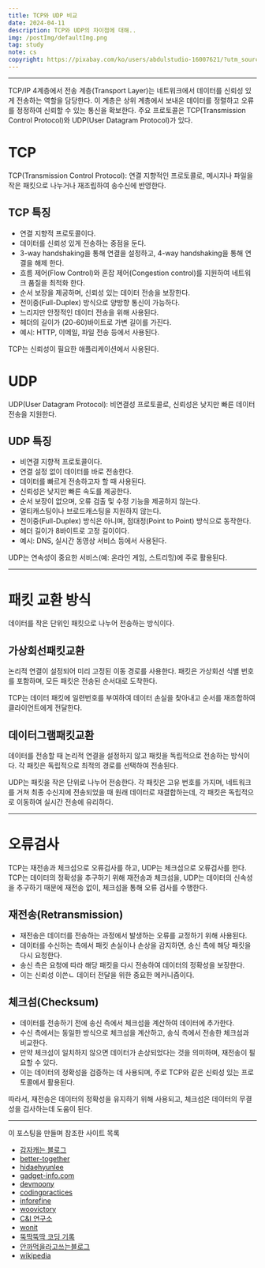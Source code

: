 ```yaml
---
title: TCP와 UDP 비교
date: 2024-04-11
description: TCP와 UDP의 차이점에 대해..
img: /postImg/defaultImg.png
tag: study
note: cs
copyright: https://pixabay.com/ko/users/abdulstudio-16007621/?utm_source=link-attribution&utm_medium=referral&utm_campaign=image&utm_content=5048215
---
```


---

TCP/IP 4계층에서 전송 계층(Transport Layer)는 네트워크에서 데이터를 신뢰성 있게 전송하는 역할을 담당한다.
이 계층은 상위 계층에서 보내온 데이터를 정렬하고 오류를 정정하여 신뢰할 수 있는 통신을 확보한다.
주요 프로토콜은 TCP(Transmission Control Protocol)와 UDP(User Datagram Protocol)가 있다.

# TCP

TCP(Transmission Control Protocol): 연결 지향적인 프로토콜로, 메시지나 파일을 작은 패킷으로 나누거나 재조립하여 송수신에 반영한다.

## TCP 특징

- 연결 지향적 프로토콜이다.
- 데이터를 신뢰성 있게 전송하는 중점을 둔다.
- 3-way handshaking을 통해 연결을 설정하고, 4-way handshaking을 통해 연결을 해제 한다.
- 흐름 제어(Flow Control)와 혼잡 제어(Congestion control)를 지원하여 네트워크 품질을 최적화 한다.
- 순서 보장을 제공하며, 신뢰성 있는 데이터 전송을 보장한다.
- 전이중(Full-Duplex) 방식으로 양방향 통신이 가능하다. 
- 느리지만 안정적인 데이터 전송을 위해 사용된다. 
- 헤더의 길이가 (20-60)바이트로 가변 길이를 가진다.
- 예시: HTTP, 이메일, 파일 전송 등에서 사용된다.

TCP는 신뢰성이 필요한 애플리케이션에서 사용된다.

# UDP

UDP(User Datagram Protocol): 비연결성 프로토콜로, 신뢰성은 낮지만 빠른 데이터 전송을 지원한다.

## UDP 특징

- 비연결 지향적 프로토콜이다.
- 연결 설정 없이 데이터를 바로 전송한다.
- 데이터를 빠르게 전송하고자 할 때 사용된다.
- 신뢰성은 낮지만 빠른 속도를 제공한다.
- 순서 보장이 없으며, 오류 검출 및 수정 기능을 제공하지 않는다.
- 멀티캐스팅이나 브로드캐스팅을 지원하지 않는다.
- 전이중(Full-Duplex) 방식은 아니며, 점대정(Point to Point) 방식으로 동작한다.
- 헤더 길이가 8바이트로 고정 길이이다.
- 예시: DNS, 실시간 동영상 서비스 등에서 사용된다.

UDP는 연속성이 중요한 서비스(예: 온라인 게임, 스트리밍)에 주로 활용된다.

---

# 패킷 교환 방식

데이터를 작은 단위인 패킷으로 나누어 전송하는 방식이다.

## 가상회선패킷교환

논리적 연결이 설정되어 미리 고정된 이동 경로를 사용한다. 패킷은 가상회선 식별 번호를 포함하며, 모든 패킷은 전송된 순서대로 도착한다.

TCP는 데이터 패킷에 일련번호를 부여하여 데이터 손실을 찾아내고 순서를 재조합하여 클라이언트에게 전달한다.

## 데이터그램패킷교환

데이터를 전송할 때 논리적 연결을 설정하지 않고 패킷을 독립적으로 전송하는 방식이다.
각 패킷은 독립적으로 최적의 경로를 선택하여 전송된다.

UDP는 패킷을 작은 단위로 나누어 전송한다. 각 패킷은 고유 번호를 가지며, 네트워크를 거쳐 최종 수신지에 전송되었을 때 원래 데이터로 재결합하는데, 각 패킷은 독립적으로 이동하여 실시간 전송에 유리하다.

---

# 오류검사

TCP는 재전송과 체크섬으로 오류검사를 하고, UDP는 체크섬으로 오류검사를 한다.
TCP는 데이터의 정확성을 추구하기 위해 재전송과 체크섬을, UDP는 데이터의 신속성을 추구하기 때문에 재전송 없이, 체크섬을 통해 오류 검사를 수행한다.

## 재전송(Retransmission)

- 재전송은 데이터를 전송하는 과정에서 발생하는 오류를 교정하기 위해 사용된다.
- 데이터를 수신하는 측에서 패킷 손실이나 손상을 감지하면, 송신 측에 해당 패킷을 다시 요청한다.
- 송신 측은 요청에 따라 해당 패킷을 다시 전송하여 데이터의 정확성을 보장한다.
- 이는 신뢰성 이쓴ㄴ 데이터 전달을 위한 중요한 메커니즘이다.

## 체크섬(Checksum)

- 데이터를 전송하기 전에 송신 측에서 체크섬을 계산하여 데이터에 추가한다.
- 수신 측에서는 동일한 방식으로 체크섬을 계산하고, 송식 측에서 전송한 체크섬과 비교한다.
- 만약 체크섬이 일치하지 않으면 데이터가 손상되었다는 것을 의미하며, 재전송이 필요할 수 있다.
- 이는 데이터의 정확성을 검증하는 데 사용되며, 주로 TCP와 같은 신뢰성 있는 프로토콜에서 활용된다.


따라서, 재전송은 데이터의 정확성을 유지하기 위해 사용되고, 체크섬은 데이터의 무결성을 검사하는데 도움이 된다.

---

이 포스팅을 만들며 참조한 사이트 목록

- [감자캐는 블로그][감자캐는 블로그]
- [better-together][better-together]
- [hidaehyunlee][hidaehyunlee]
- [gadget-info.com][gadget-info.com]
- [devmoony][devmoony]
- [codingpractices][codingpractices]
- [inforefine][inforefine]
- [woovictory][woovictory]
- [C&I 연구소][C&I 연구소]
- [wonit][wonit]
- [뚝딱뚝딱 코딩 기록][뚝딱뚝딱 코딩 기록]
- [안까먹을라고쓰는블로그][안까먹을라고쓰는블로그]
- [wikipedia][wikipedia]

[감자캐는 블로그]: https://songsunkite.tistory.com/226
[better-together]: https://better-together.tistory.com/82
[hidaehyunlee]: https://velog.io/@hidaehyunlee/TCP-와-UDP-의-차이
[gadget-info.com]: https://ko.gadget-info.com/difference-between-tcp
[devmoony]: https://devmoony.tistory.com/128
[codingpractices]: https://codingpractices.tistory.com/entry/CS-TCP-vs-UDP-특징-차이-예제-총-정리
[inforefine]: https://inforefine.com/tcp-ip-패킷-교환방식-종류회선-교환-방식-vs-패킷교환-방식/
[woovictory]: https://woovictory.github.io/2018/12/28/Network-Packet-Switching-Method/
[C&I 연구소]: https://m.blog.naver.com/cni1577/221547620417
[wonit]: https://wonit.tistory.com/553
[뚝딱뚝딱 코딩 기록]: http://ttugttag-coding.tistory.com/87
[안까먹을라고쓰는블로그]: https://overit.tistory.com/entry/통신관련-CheckSum-BCC-란
[wikipedia]: https://ko.wikipedia.org/wiki/체크섬